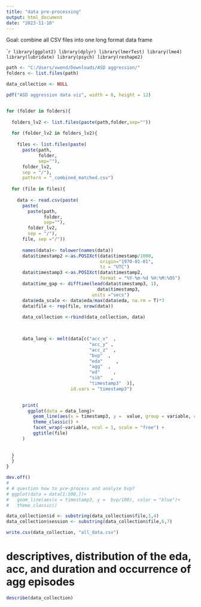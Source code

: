 ```yaml
---
title: "data pre-processing"
output: html_document
date: "2023-11-10"
---
```


Goal: combine all CSV files into one long format data frame 

````r

library(ggplot2)
library(dplyr)
library(lmerTest)
library(lme4)
library(lubridate)
library(psych)
library(reshape2)
```



```r

path <- "C:/Users/vwend/Downloads/ASD aggression/" 
folders <- list.files(path)

data_collection <- NULL

pdf("ASD aggression data viz", width = 8, height = 12)


for (folder in folders){
  
  folders_lv2 <- list.files(paste(path,folder,sep=""))
  
  for (folder_lv2 in folders_lv2){
      
    files <- list.files(paste(
      paste(path,
            folder,
            sep=""), 
      folder_lv2, 
      sep = "/"), 
      pattern = "_combined_matched.csv")
  
  for (file in files){
    
    data <- read.csv(paste(
      paste(
        paste(path,
              folder,
              sep=""), 
        folder_lv2, 
        sep = "/"), 
      file, sep ="/"))
        
      names(data)<- tolower(names(data))
      data$timestamp2 <-as.POSIXct(data$timestamp/1000, 
                                   origin="1970-01-01",
                                   tz = "UTC")
      data$timestamp3 <-as.POSIXct(data$timestamp2,
                                   format = "%Y-%m-%d %H:%M:%OS")
      data$time_gap <- difftime(lead(data$timestamp3, 1), 
                                  data$timestamp3, 
                                units ="secs")
      data$eda_scale <- data$eda/max(data$eda, na.rm = T)*3
      data$file <- rep(file, nrow(data))
      
      data_collection <-rbind(data_collection, data)
      


      data_long <- melt(data[c("acc_x"  ,
                               "acc_y" ,
                               "acc_z"  ,
                               "bvp"  ,
                               "eda"     ,
                               "agg"  ,
                               "ed"     ,
                               "sib"   ,
                               "timestamp3"  )],
                        id.vars = "timestamp3")

      
      print(
        ggplot(data = data_long)+
          geom_line(aes(x = timestamp3, y =  value, group = variable, color = variable)) +
          theme_classic() +
          facet_wrap(~variable, ncol = 1, scale = "free") +
          ggtitle(file)
      )
      
     
  }
  }
}

dev.off()
# 
# # question how to pre-process and analyze bvp?
# ggplot(data = data[1:500,])+
#   geom_line(aes(x = timestamp3, y =  bvp/100), color = "blue")+
#   theme_classic()
```


```r
data_collection$id <- substring(data_collection$file,1,4)
data_collection$session <- substring(data_collection$file,6,7)
```
```r
write.csv(data_collection, "all_data.csv")
```

# descriptives, distribution of the eda, acc, and duration and occurrence of agg episodes

```r
describe(data_collection)
```
